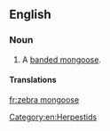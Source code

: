 ==English==

===Noun===
{{en-noun|head=[[zebra]] [[mongoose]]}}

# {{context|rare|lang=en}} A [[banded mongoose]].

====Translations====
{{trans-see|banded mongoose}}

[[Category:en:Herpestids]]

[[fr:zebra mongoose]]